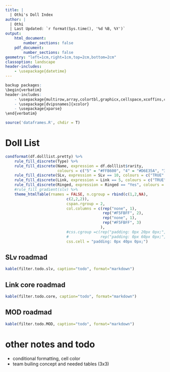 ```yaml
---
title: |
  | Othi's Doll Index
author: |
  | Othi
  | Last Updated: `r format(Sys.time(), '%d %B, %Y')`
output:
    html_document:
        number_sections: false
    pdf_document:
        number_sections: false
geometry: "left=1cm,right=1cm,top=2cm,bottom=2cm"
classoption: landscape
header-includes:
    - \usepackage{datetime}
---
```


```r
backup packages:
\begin{verbatim}
header-includes:
    - \usepackage{multirow,array,colortbl,graphicx,cellspace,xcoffins,caption,datetime}
    - \usepackage[dvipsnames]{xcolor}
    - \usepackage{xparse}
\end{verbatim}
```

```r
source('dataframes.R', chdir = T)
```

# Doll List
```r
condformat(df.dolllist.pretty) %>%
    rule_fill_discrete(Type) %>%
    rule_fill_discrete(Name, expression = df.dolllist$rarity,
                       colours = c("5" = "#FFB600", "4" = "#D6E35A", "3" = "#6BDFCE", "1" = "#DEB6FF")) %>%
    rule_fill_discrete(SLv, expression = SLv == 10, colours = c("TRUE" = "#D6E35A")) %>%
    rule_fill_discrete(Link, expression = Link == 5, colours = c("TRUE" = "#D6E35A")) %>%
    rule_fill_discrete(Ringed, expression = Ringed == "Yes", colours = c("TRUE" = "#F7AEA5")) %>%
    #rule_fill_gradient(slv) %>%
    theme_htmlTable(rnames = FALSE, n.cgroup = rbind(c(1,2,NA),
                           c(2,2,2)),
                           cspan.rgroup = 2,
                           col.columns = c(rep("none", 1),
                                           rep("#F5FBFF", 2),
                                           rep("none", 1),
                                           rep("#F5FBFF", 3)
                                          ),
                           #css.cgroup =c(rep("padding: 0px 20px 0px;", 2),
                           #              rep("padding: 0px 60px 0px;", 5)),
                           css.cell = "padding: 0px 40px 0px;")
```

## SLv roadmad
```r
kable(filter.todo.slv, caption="todo", format="markdown")
```

## Link core roadmad
```r
kable(filter.todo.core, caption="todo", format="markdown")
```

## MOD roadmad
```r
kable(filter.todo.MOD, caption="todo", format="markdown")
```


# other notes and todo
- conditional formatting, cell color
- team builing concept and needed tables (3x3)
